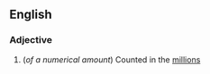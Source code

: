 ==English==

===Adjective===
{{en-adj|-|pos=[[six]]-[[figure]]}}

#(''of a numerical amount'') Counted in the [[million]]s
<!-- or should it be in the hundred thousands? -->